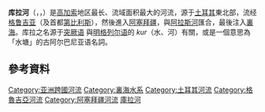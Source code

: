 {{Geobox|River
<!-- *** Heading *** -->
| name = Kura
| native_name =
| other_name = Mt'k'vari
| other_name1 = Kür
| other_name2 = Cyrus
| category =
<!-- *** Names **** -->
| etymology = 與[[明格列尔语|明格列尔语]]的 ''kur''（水、河）有關，或是一個意思為「水塘」的古[[Caucasian_Albania|Albanian]]名詞
| nickname =
<!-- *** Image *** -->
| image = Mtskheta, Mtkvari and Aragvi, Georgia.jpg
| image_caption = 在[[姆茨赫塔|姆茨赫塔]]的庫拉河
| image_size = 293
<!-- *** Country *** -->
| country = 土耳其
| country1 = 格魯吉亞
| country2 = 阿塞拜疆
| country_flag = 1
| state =
| region = 高加索
| district =
| municipality =
<!-- *** Family *** -->
| parent = 裏海流域
| tributary_left = [[約里河|約里河]]
| tributary_left1 = [[阿拉扎尼河|阿拉扎尼河]]
| tributary_right = [[赫拉米河|赫拉米河]]
| tributary_right1 = Tartarchay
| tributary_right2 = [[阿拉斯河|阿拉斯河]]
| city = Khashuri
| city1 = [[戈里|戈里]]
| city2 = [[第比利斯|第比利斯]]
| city3 = [[魯斯塔維|魯斯塔維]]
| city4 = [[明盖恰乌尔|明盖恰乌尔]]
| city5 = Zardab
| city6 = Sabirabad
| city7 = Neftçala
| landmark =
<!-- *** River locations *** -->
| source = 小高加索山脈
| source_location = Near Kartsakhi Lake| source_region = [[Kars|Kars]]| source_country = 土耳其
| source_elevation = 2740
| source_elevation_note = <ref name="Watersheds">{{cite web|last=Guluzada|first=Lidiya|title=Kura River—Transboundary Watercourse of Caucasus|url=http://www.feem-web.it/transcat_conf/conf_papers/Guluzada.pdf|publisher=Fondazione Eni Enrico Mattei|date=|accessdate=2010-03-12|archive-date=2011-07-18|archive-url=https://web.archive.org/web/20110718165350/http://www.feem-web.it/transcat_conf/conf_papers/Guluzada.pdf|dead-url=yes}}</ref>
| source_lat_d = 40| source_lat_m = 40| source_lat_s = 31| source_lat_NS =N
| source_long_d = 42| source_long_m = 44| source_long_s = 32| source_long_EW = E
| source1 =
| source1_location = | source1_region = | source1_country =
| source1_elevation =
| source1_lat_d = | source1_lat_m = | source1_lat_s = | source1_lat_NS =
| source1_long_d = | source1_long_m = | source1_long_s = | source1_long_EW =
| source_confluence =
| source_confluence_location = | source_confluence_region = | source_confluence_country =
| source_confluence_elevation =
| source_confluence_lat_d = | source_confluence_lat_m = | source_confluence_lat_s = | source_confluence_lat_NS =
| source_confluence_long_d = | source_confluence_long_m = | source_confluence_long_s = | source_confluence_long_EW =
| mouth = 裏海
| mouth_location = [[Neftçala|Neftçala]]| mouth_region = Neftchala Rayon| mouth_country =Azerbaijan
| mouth_elevation = -26.5
| mouth_elevation_note = <ref>{{cite web|url=http://www.caspianenvironment.org/caspian.htm|title=General Background|publisher=Caspian Environment Programme|date=2004-11-06|accessdate=2010-03-12|deadurl=yes|archiveurl=https://archive.is/20010414045537/http://www.caspianenvironment.org/caspian.htm|archivedate=2001-04-14}}</ref>
| mouth_lat_d = 39| mouth_lat_m = 19| mouth_lat_s = 32| mouth_lat_NS =N
| mouth_long_d = 49| mouth_long_m = 20| mouth_long_s = 07| mouth_long_EW =E
<!-- *** Dimensions *** -->
| length = 1515
| length_note = <ref name="UNDP">{{cite web|url=http://www.undp.org.ge/Projects/kura.html|title=Regional Partnership for Prevention of Transboundary Degradation of the Kura-Aras River Basin|publisher=United Nations Development Programme|work=Environmental Conservation and Management|year=2002|accessdate=2010-03-12|archiveurl=https://web.archive.org/web/20081120094759/http://www.undp.org.ge/Projects/kura.html|archivedate=2008-11-20}}</ref>
| width =
| depth =
| volume =
| watershed = 198300
| watershed_note = <ref name="overview">{{cite web|last=Mammadov|first=R.M.|coauthors=R.Verdiyev|url=http://www.unece.org/env/water/meetings/flood/workshop%202009/presentations/session%203/Mammadov_Verdiyev_article.pdf|title=Integrated Water Resources Management as Basis for Flood Prevention in the Kura River Basin|publisher=United Nations Economic Commission for Europe|date=2009-02|accessdate=2010-03-12|archive-date=2011-06-05|archive-url=https://web.archive.org/web/20110605125126/http://www.unece.org/env/water/meetings/flood/workshop%202009/presentations/session%203/Mammadov_Verdiyev_article.pdf|dead-url=no}}</ref>
| discharge = 443
| discharge_location = directly downstream from Aras River confluence
| discharge_note = <ref name="sediment">{{cite web|url=http://iahs.info/redbooks/a075/iahs_075_0391.pdf|title=Drift Balance of the Kura River in its Lower Course|last=Rustanov|first=S. G.|series=Symposum on River Morphology|year=1967|work=Institute of Geography of the Academy of Sciences of the Azerbaijan SSR|publisher=General Assembly of Bern. Commission of Surface Waters|accessdate=2010-04-05|archive-date=2011-06-20|archive-url=https://web.archive.org/web/20110620034445/http://iahs.info/redbooks/a075/iahs_075_0391.pdf|dead-url=no}}</ref>
| discharge_max = 2250
| discharge_max_note = <ref name="RDD">{{cite web|url=http://www.sage.wisc.edu/riverdata/scripts/station_table.php?qual=32&filenum=1154|title=Kura River Discharge at Surra|publisher=Center for Sustainability and the Global Environment|work=River Discharge Database|date=1930–1984|accessdate=2010-03-12|deadurl=yes|archiveurl=https://web.archive.org/web/20100616072318/http://www.sage.wisc.edu/riverdata/scripts/station_table.php?qual=32&filenum=1154|archivedate=2010-06-16}}</ref>
| discharge_min = 206
| discharge_min_note = <ref name="RDD"/>
| discharge1 = 378
| discharge1_location = border of Georgia and Azerbaijan
| discharge1_note =<!--  AQUASTAT -->
<!-- *** Free fields *** -->
| free = | free_type =
<!-- *** Maps *** -->
| map = Kurarivermap.jpg
| map_caption = 庫拉河流域圖
| map_background =
| map_locator =
| map_locator_x =
| map_locator_y =
<!-- *** Website *** -->
| website =
| commons =
<!-- *** Footnotes *** -->
| footnotes =
}}


'''库拉河'''（{{lang-tr|'''Kura'''}}，{{lang-ka|'''მტკვარი'''}}，{{lang-az|'''Kür'''}}）是[[高加索|高加索]]地区最长、流域面积最大的河流，源于[[土耳其|土耳其]]東北部，流经[[格鲁吉亚|格鲁吉亚]]（及首都[[第比利斯|第比利斯]]），然後進入[[阿塞拜疆|阿塞拜疆]]，與[[阿拉斯河|阿拉斯河]]匯合，最後注入[[裏海|裏海]]。库拉之名源于[[突厥语|突厥语]] 與[[明格列尔语|明格列尔语]]的 ''kur''（水、河）有關，或是一個意思為「水塘」的古阿尔巴尼亚语名詞。

==參考資料==
{{reflist}}

{{Authority control}}
{{WAsia-stub}}
{{DEFAULTSORT:Kura}}
[[Category:亚洲跨國河流|Category:亚洲跨國河流]]
[[Category:裏海水系|Category:裏海水系]]
[[Category:土耳其河流|Category:土耳其河流]]
[[Category:格魯吉亞河流|Category:格魯吉亞河流]]
[[Category:阿塞拜疆河流|Category:阿塞拜疆河流]]
[[Category:庫拉河|]]